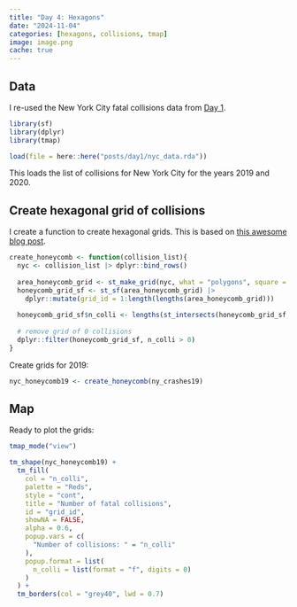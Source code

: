 ```yaml
---
title: "Day 4: Hexagons"
date: "2024-11-04"
categories: [hexagons, collisions, tmap]
image: image.png
cache: true
---
```


## Data

I re-used the New York City fatal collisions data from [Day 1](https://30daymapchallenge24.netlify.app/posts/day1/day1).

```r
library(sf)
library(dplyr)
library(tmap)

load(file = here::here("posts/day1/nyc_data.rda"))
```

This loads the list of collisions for New York City for the years 2019 and 2020.

## Create hexagonal grid of collisions

I create a function to create hexagonal grids. This is based on [this awesome blog post](https://urbandatapalette.com/post/2021-08-tessellation-sf/).

```r
create_honeycomb <- function(collision_list){
  nyc <- collision_list |> dplyr::bind_rows()
  
  area_honeycomb_grid <- st_make_grid(nyc, what = "polygons", square = FALSE)
  honeycomb_grid_sf <- st_sf(area_honeycomb_grid) |> 
    dplyr::mutate(grid_id = 1:length(lengths(area_honeycomb_grid)))
  
  honeycomb_grid_sf$n_colli <- lengths(st_intersects(honeycomb_grid_sf, nyc))
  
  # remove grid of 0 collisions
  dplyr::filter(honeycomb_grid_sf, n_colli > 0)
}
```

Create grids for 2019:

```r
nyc_honeycomb19 <- create_honeycomb(ny_crashes19)
```


## Map

Ready to plot the grids:

```r
tmap_mode("view")

tm_shape(nyc_honeycomb19) +
  tm_fill(
    col = "n_colli",
    palette = "Reds",
    style = "cont",
    title = "Number of fatal collisions",
    id = "grid_id",
    showNA = FALSE,
    alpha = 0.6,
    popup.vars = c(
      "Number of collisions: " = "n_colli"
    ),
    popup.format = list(
      n_colli = list(format = "f", digits = 0)
    )
  ) +
  tm_borders(col = "grey40", lwd = 0.7)
```


